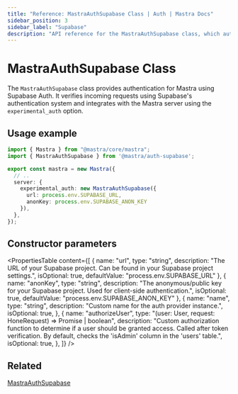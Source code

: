 ```yaml
---
title: "Reference: MastraAuthSupabase Class | Auth | Mastra Docs"
sidebar_position: 3
sidebar_label: "Supabase"
description: "API reference for the MastraAuthSupabase class, which authenticates Mastra applications using Supabase Auth."
---
```


# MastraAuthSupabase Class

The `MastraAuthSupabase` class provides authentication for Mastra using Supabase Auth. It verifies incoming requests using Supabase's authentication system and integrates with the Mastra server using the `experimental_auth` option.

## Usage example

```typescript filename="src/mastra/index.ts" showLineNumbers copy
import { Mastra } from "@mastra/core/mastra";
import { MastraAuthSupabase } from '@mastra/auth-supabase';

export const mastra = new Mastra({
  // ..
  server: {
    experimental_auth: new MastraAuthSupabase({
      url: process.env.SUPABASE_URL,
      anonKey: process.env.SUPABASE_ANON_KEY
    }),
  },
});
```

## Constructor parameters

<PropertiesTable
  content={[
    {
      name: "url",
      type: "string",
      description: "The URL of your Supabase project. Can be found in your Supabase project settings.",
      isOptional: true,
      defaultValue: "process.env.SUPABASE_URL"
    },
    {
      name: "anonKey",
      type: "string",
      description: "The anonymous/public key for your Supabase project. Used for client-side authentication.",
      isOptional: true,
      defaultValue: "process.env.SUPABASE_ANON_KEY"
    },
    {
      name: "name",
      type: "string",
      description: "Custom name for the auth provider instance.",
      isOptional: true,
    },
    {
      name: "authorizeUser",
      type: "(user: User, request: HoneRequest) => Promise<boolean> | boolean",
      description: "Custom authorization function to determine if a user should be granted access. Called after token verification. By default, checks the 'isAdmin' column in the 'users' table.",
      isOptional: true,
    },
  ]}
/>

## Related

[MastraAuthSupabase](/auth/supabase)
